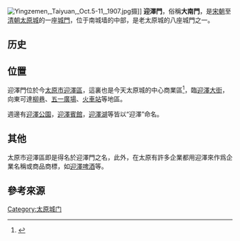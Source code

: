 {{expand|time=2013-11-10T00:53:07+00:00}}
[[File:Yingzemen,_Taiyuan,_Oct.5-11,_1907.jpg|thumb]]摄]]
'''迎澤門'''，俗稱'''大南門'''，是[[宋朝|宋朝]]至[[清朝|清朝]][[太原城|太原城]]的一座[[城門|城門]]，位于南城墙的中部，是老太原城的八座城門之一。

== 历史 ==

== 位置 ==
迎澤門位於今[[太原市|太原市]][[迎澤區|迎澤區]]，這裏也是今天太原城的中心商業區<ref>{{cite web |title=太原市迎泽区的由来及地域变迁 |url=http://www.kangshiw.com/a/xgtd/gjdm/201909065420.html |publisher=康氏網 |accessdate=2019-10-17}}</ref>，臨[[迎澤大街|迎澤大街]]，向東可達[[柳巷街道|柳巷]]、[[五一廣場|五一廣場]]、[[太原站_(中國大陸)|火車站]]等地區。

週邊有[[迎澤公園|迎澤公園]]，[[迎澤賓館|迎澤賓館]]，[[迎澤湖|迎澤湖]]等皆以“迎澤”命名。

== 其他 ==
太原市迎澤區即是得名於迎澤門之名，此外，在太原有許多企業都用迎澤來作爲企業名稱或商品商標，如[[迎澤啤酒|迎澤啤酒]]等。

==參考來源==
{{reflist}}

{{太原城门}}

[[Category:太原城门|Category:太原城门]]